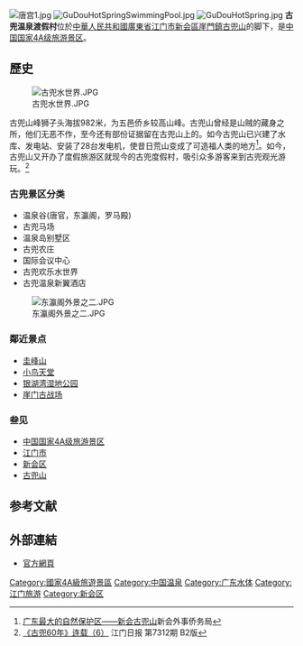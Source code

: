 [[File:唐宫1.jpg|right]]
[[File:GuDouHotSpringSwimmingPool.jpg|right]]
[[File:GuDouHotSpring.jpg|right]]
'''古兜温泉渡假村'''位於[[中華人民共和國|中華人民共和國]][[廣東省|廣東省]][[江门市|江门市]][[新会区|新会區]][[崖門鎮|崖門鎮]][[古兜山|古兜山]]的脚下，是[[中国国家4A级旅游景区|中国国家4A级旅游景区]]。

== 歷史 ==
[[File:古兜水世界.JPG|right]]

古兜山峰狮子头海拔982米，为五邑侨乡较高山峰。古兜山曾经是山贼的藏身之所，他们无恶不作，至今还有部份证据留在古兜山上的。如今古兜山已兴建了水库、发电站、安装了28台发电机，使昔日荒山变成了可造福人类的地方<ref>[http://www.xinhui.gov.cn/export/xinhui/news/gzdt/nw20041201092656.html 广东最大的自然保护区——新会古兜山]{{dead link|date=2017年12月 |bot=InternetArchiveBot |fix-attempted=yes }}新会外事侨务局</ref>。如今，古兜山又开办了度假旅游区就现今的古兜度假村，吸引众多游客来到古兜观光游玩。<ref>[http://www.jmnews.com.cn/c/2009/10/07/09/c_1049633.shtml 《古兜60年》连载（6）] {{Wayback|url=http://www.jmnews.com.cn/c/2009/10/07/09/c_1049633.shtml |date=20110714225317 }}江门日报 第7312期 B2版</ref>

===古兜景区分类===
* 温泉谷(唐官，东瀛阁，罗马殿)
* 古兜马场
* 温泉岛别墅区
* 古兜农庄
* 国际会议中心
* 古兜欢乐水世界
* 古兜温泉新翼酒店

[[File:东瀛阁外景之二.JPG|right]]

=== 鄰近景点===
*[[圭峰山|圭峰山]]
*[[小鸟天堂|小鸟天堂]]
*[[银湖湾湿地公园|银湖湾湿地公园]]
*[[崖门古战场|崖门古战场]]

===叁见===
* [[中国国家4A级旅游景区|中国国家4A级旅游景区]]
* [[江门市|江门市]]
* [[新会区|新会区]]
* [[古兜山|古兜山]]

==参考文献==
<div class="references-small">
<references />
</div>

==外部連結==
*[http://gudouhotspring.com 官方網頁] {{Wayback|url=http://gudouhotspring.com/ |date=20201019234555 }}

[[Category:國家4A級旅遊景區|Category:國家4A級旅遊景區]]
[[Category:中国温泉|Category:中国温泉]]
[[Category:广东水体|Category:广东水体]]
[[Category:江门旅游|Category:江门旅游]]
[[Category:新会区|Category:新会区]]